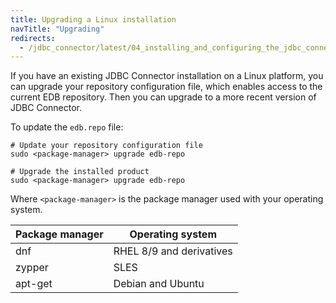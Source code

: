 ```yaml
---
title: Upgrading a Linux installation
navTitle: "Upgrading"
redirects:
  - /jdbc_connector/latest/04_installing_and_configuring_the_jdbc_connector/13_upgrading_rpm_install/
---
```


If you have an existing JDBC Connector installation on a Linux platform, you can upgrade your repository configuration file, which enables access to the current EDB repository. Then you can upgrade to a more recent version of JDBC Connector.

To update the `edb.repo` file:

```shell
# Update your repository configuration file
sudo <package-manager> upgrade edb-repo

# Upgrade the installed product
sudo <package-manager> upgrade edb-repo
```

Where `<package-manager>` is the package manager used with your operating system.

  | Package manager |         Operating system         |
  | --------------- | -------------------------------- |
  | dnf             | RHEL 8/9 and derivatives         |
  | zypper          | SLES                             |
  | apt-get         | Debian and Ubuntu                |
